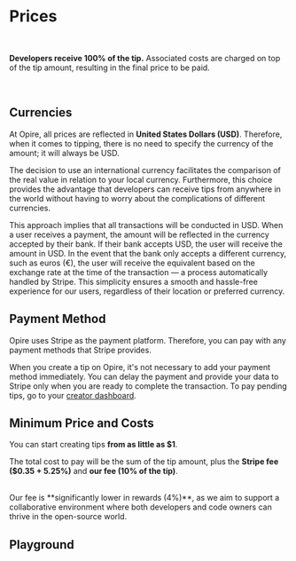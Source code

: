 
# Prices

<br/>

<InfoPanel>**Developers receive 100% of the tip.** Associated costs are charged on top of the tip amount, resulting in the final price to be paid.</InfoPanel>

<br/>

## Currencies

At Opire, all prices are reflected in **United States Dollars (USD)**. Therefore, when it comes to tipping, there is no need to specify the currency of the amount; it will always be USD.

The decision to use an international currency facilitates the comparison of the real value in relation to your local currency. Furthermore, this choice provides the advantage that developers can receive tips from anywhere in the world without having to worry about the complications of different currencies.

This approach implies that all transactions will be conducted in USD. When a user receives a payment, the amount will be reflected in the currency accepted by their bank. If their bank accepts USD, the user will receive the amount in USD. In the event that the bank only accepts a different currency, such as euros (€), the user will receive the equivalent based on the exchange rate at the time of the transaction — a process automatically handled by Stripe. This simplicity ensures a smooth and hassle-free experience for our users, regardless of their location or preferred currency.

## Payment Method

Opire uses Stripe as the payment platform. Therefore, you can pay with any payment methods that Stripe provides.

When you create a tip on Opire, it's not necessary to add your payment method immediately. You can delay the payment and provide your data to Stripe only when you are ready to complete the transaction. To pay pending tips, go to your [creator dashboard](https://app.opire.dev/dashboard/creator/tips).

## Minimum Price and Costs

You can start creating tips **from as little as $1**.

The total cost to pay will be the sum of the tip amount, plus the **Stripe fee ($0.35 + 5.25%)** and **our fee (10% of the tip)**.

<br/>
<InfoPanel>Our fee is **significantly lower in rewards (4%)**, as we aim to support a collaborative environment where both developers and code owners can thrive in the open-source world.</InfoPanel>
<br/>

## Playground
<br/>

<TipCalculator/>
